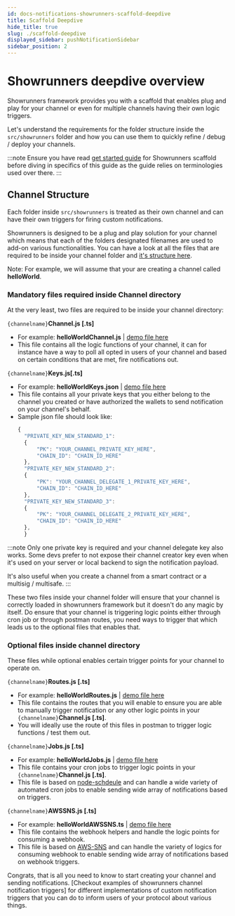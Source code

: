 ```yaml
---
id: docs-notifications-showrunners-scaffold-deepdive
title: Scaffold Deepdive
hide_title: true
slug: ./scaffold-deepdive
displayed_sidebar: pushNotificationSidebar
sidebar_position: 2
---
```


# Showrunners deepdive overview

Showrunners framework provides you with a scaffold that enables plug and play for your channel or even for multiple channels having their own logic triggers. 

Let's understand the requirements for the folder structure inside the `src/showrunners` folder and how you can use them to quickly refine / debug / deploy your channels.

:::note
Ensure you have read [get started guide](/docs/notifications/showrunners-scaffold/get-started "Guide for getting started with Showrunners scaffold for trigger notificatons via Push protocol") for Showrunners scaffold before diving in specifics of this guide as the guide relies on terminologies used over there.
:::

<head>
  <title>Showrunners Scaffold Deepdive | Showrunners Scaffold | Push Notifications | Push Documentation</title>
</head>

## Channel Structure
Each folder inside `src/showrunners` is treated as their own channel and can have their own triggers for firing custom notifications. 

Showrunners is designed to be a plug and play solution for your channel which means that each of the folders designated filenames are used to add-on various functionalities. You can have a look at all the files that are required to be inside your channel folder and [it's structure here](https://github.com/ethereum-push-notification-service/push-showrunners-framework/tree/main/src/sample_showrunners/helloWorld "Hello World channel with custom trigger using Showrunners scaffold").

Note: For example, we will assume that your are creating a channel called **helloWorld**.

### Mandatory files required inside Channel directory
At the very least, two files are required to be inside your channel directory:

`{channelname}`**Channel.js [.ts]**
  - For example: **helloWorldChannel.js** | [demo file here](https://github.com/ethereum-push-notification-service/push-showrunners-framework/blob/main/src/sample_showrunners/helloWorld/helloWorldChannel.ts "Example file in repo for helloWorldChannel.js")
  - This file contains all the logic functions of your channel, it can for instance have a way to poll all opted in users of your channel and based on certain conditions that are met, fire notifications out.

`{channelname}`**Keys.js[.ts]**
  - For example: **helloWorldKeys.json** | [demo file here](https://github.com/ethereum-push-notification-service/push-showrunners-framework/blob/main/src/sample_showrunners/helloWorld/helloWorldKeys.json "Example file in repo for helloWorldKeys.js")
  - This file contains all your private keys that you either belong to the channel you created or have authorized the wallets to send notification on your channel's behalf.
  - Sample json file should look like:
    ```js
    { 
      "PRIVATE_KEY_NEW_STANDARD_1": 
      { 
          "PK": "YOUR_CHANNEL_PRIVATE_KEY_HERE", 
          "CHAIN_ID": "CHAIN_ID_HERE"
      }, 
      "PRIVATE_KEY_NEW_STANDARD_2": 
      { 
          "PK": "YOUR_CHANNEL_DELEGATE_1_PRIVATE_KEY_HERE", 
          "CHAIN_ID": "CHAIN_ID_HERE"
      }, 
      "PRIVATE_KEY_NEW_STANDARD_3": 
      { 
          "PK": "YOUR_CHANNEL_DELEGATE_2_PRIVATE_KEY_HERE", 
          "CHAIN_ID": "CHAIN_ID_HERE"
      }, 
      }
    ```

  :::note
  Only one private key is required and your channel delegate key also works. Some devs prefer to not expose their channel creator key even when it's used on your server or local backend to sign the notification payload. 

  It's also useful when you create a channel from a smart contract or a multisig / multisafe.
  :::

These two files inside your channel folder will ensure that your channel is correctly loaded in showrunners framework but it doesn't do any magic by itself. Do ensure that your channel is triggering logic points either through cron job or through postman routes, you need ways to trigger that which leads us to the optional files that enables that.

### Optional files inside channel directory
These files while optional enables certain trigger points for your channel to operate on.

`{channelname}`**Routes.js [.ts]**
- For example: **helloWorldRoutes.js** | [demo file here](https://github.com/ethereum-push-notification-service/push-showrunners-framework/blob/main/src/sample_showrunners/helloWorld/helloWorldRoutes.ts "Example file in repo for helloWorldRoutes.js")
- This file contains the routes that you will enable to ensure you are able to manually trigger notification or any other logic points in your `{channelname}`**Channel.js [.ts]**.
- You will ideally use the route of this files in postman to trigger logic functions / test them out. 

`{channelname}`**Jobs.js [.ts]**
- For example: **helloWorldJobs.js** | [demo file here](https://github.com/ethereum-push-notification-service/push-showrunners-framework/blob/main/src/sample_showrunners/helloWorld/helloWorldJobs.ts "Example file in repo for helloWorldJobs.js")
- This file contains your cron jobs to trigger logic points in your `{channelname}`**Channel.js [.ts]**.
- This file is based on [node-schdeule](https://github.com/node-schedule/node-schedule "Repo of node-schedule, an advance cron job library for node") and can handle a wide variety of automated cron jobs to enable sending wide array of notifications based on triggers.

`{channelname}`**AWSSNS.js [.ts]**
- For example: **helloWorldAWSSNS.ts** | [demo file here](https://github.com/ethereum-push-notification-service/push-showrunners-framework/blob/main/src/sample_showrunners/helloWorld/helloWorldAWSSNS.ts "Example file in repo for helloWorldAWSSNS.js")
- This file contains the webhook helpers and handle the logic points for consuming a webhook.
- This file is based on [AWS-SNS](https://aws.amazon.com/sns/ "Learn about AWS SNS") and can handle the variety of logics for consuming webhook to enable sending wide array of notifications based on webhook triggers.

Congrats, that is all you need to know to start creating your channel and sending notifications. [Checkout examples of showrunners channel notification triggers] for different implementations of custom notification triggers that you can do to inform users of your protocol about various things.